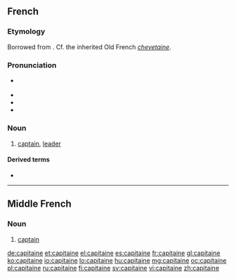 ==French==

===Etymology===
Borrowed from {{etyl|LL.|fr}} {{term|capitaneus|lang=la}}. Cf. the inherited Old French ''[[chevetaine]]''.

===Pronunciation===
* {{IPA|/ka.pi.tɛn/|lang=fr}} {{X-SAMPA|/ka.pi.tEn/}}
* {{audio|Fr-capitaine.ogg|audio}}
* {{rhymes|ɛn|lang=fr}}
* {{homophones|capitaines|lang=fr}}

===Noun===
{{fr-noun|m}}

# [[captain]], [[leader]]

====Derived terms====
* {{l/fr|capitainerie}}

----

==Middle French==

===Noun===
{{frm-noun|m}}

# {{military|lang=frm}} [[captain]]

[[de:capitaine]]
[[et:capitaine]]
[[el:capitaine]]
[[es:capitaine]]
[[fr:capitaine]]
[[gl:capitaine]]
[[ko:capitaine]]
[[io:capitaine]]
[[lo:capitaine]]
[[hu:capitaine]]
[[mg:capitaine]]
[[oc:capitaine]]
[[pl:capitaine]]
[[ru:capitaine]]
[[fi:capitaine]]
[[sv:capitaine]]
[[vi:capitaine]]
[[zh:capitaine]]